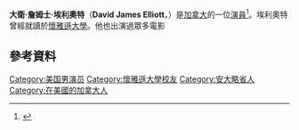 {{Expand language|1=en|time=2020-06-30T01:13:37+00:00}}
{{Infobox person
| image = RADM Donald Guter, JAGC, USN visited the JAG television series set, 2001-02-20.jpg
| imagesize=
| name          = David James Elliott
| caption       =
| birth_name    = David William Smith
| birth_date    = {{Birth date and age|1960|9|21|mf=y}}
| birth_place   = [[加拿大|加拿大]][[米爾頓_(安大略省)|米爾頓]]
| death_date    =
| death_place   =
| othername     =
| occupation    = 演員
| years_active  = 1986–現在
| homepage      =
| notable role  = 
| spouse        = [[Nanci_Chambers|Nanci Chambers]] (1992-現在)
| children      = 1兒1女
}}
'''大衛·詹姆士·埃利奧特'''（'''David James Elliott'''，{{bd|1960年|9月21日}}）是[[加拿大|加拿大]]的一位[[演員|演員]]<ref>{{cite web |url=http://www.davidjameselliottofficialsite.com |title=David James Elliott |publisher=Davidjameselliottofficialsite.com |date= |accessdate=2015-03-11 |archive-date=2020-02-17 |archive-url=https://web.archive.org/web/20200217135630/http://www.davidjameselliottofficialsite.com/ |dead-url=no }}</ref>。埃利奧特曾經就讀於[[懷雅遜大學|懷雅遜大學]]。他也出演過眾多電影
==參考資料==
{{reflist}}
[[Category:美国男演员|Category:美国男演员]]
[[Category:懷雅遜大學校友|Category:懷雅遜大學校友]]
[[Category:安大略省人|Category:安大略省人]]
[[Category:在美國的加拿大人|Category:在美國的加拿大人]]